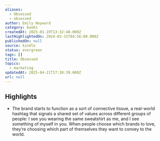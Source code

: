 ```yaml
---
aliases:
  - Obsessed
  - obsessed
author: Emily Heyward
category: books
createdAt: 2025-01-19T13:32:40.000Z
lastHighlightedOn: 2024-03-31T04:56:00.000Z
publishedOn: null
source: kindle
status: evergreen
tags: []
title: Obsessed
topics:
  - marketing
updatedAt: 2025-04-21T17:30:39.000Z
url: null
---
```

## Highlights

- The brand starts to function as a sort of connective tissue, a real-world hashtag that signals a shared set of values across different groups of people: I see you wearing the same sweatshirt as me, and I see something of myself in you. When people choose which brands to love, they’re choosing which part of themselves they want to convey to the world.
